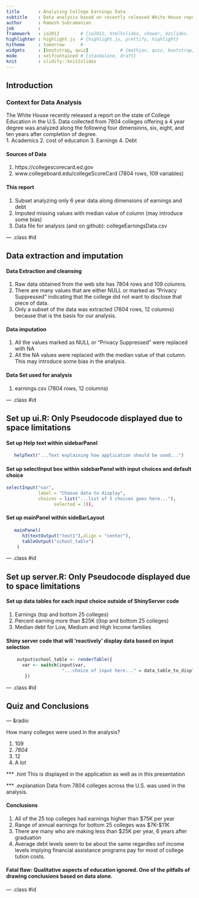 ```yaml
---
title       : Analyzing College Earnings Data 
subtitle    : Data analysis based on recently released White House report 
author      : Ramesh Subramanian
job         : 
framework   : io2012        # {io2012, html5slides, shower, dzslides, ...}
highlighter : highlight.js  # {highlight.js, prettify, highlight}
hitheme     : tomorrow      # 
widgets     : [bootstrap, quiz]            # {mathjax, quiz, bootstrap}
mode        : selfcontained # {standalone, draft}
knit        : slidify::knit2slides
---
```


## Introduction

### Context for Data Analysis
The White House recently released a report on the state of College Education in the U.S.
Data collected from 7804 colleges offering a 4 year degree was analyzed along the following four dimensions, six, eight, and ten years after completion of degree.    
1. Academics  2. cost of education  3. Earnings   4. Debt  

#### Sources of Data 
1.  https://collegescorecard.ed.gov
2.   www.collegeboard.edu/collegeScoreCard (7804 rows, 109 variables)

#### This report    
1.  Subset analyzing only 6 year data along dimensions of earnings and debt  
2.  Imputed missing values with median value of column (may introduce some bias)  
3.  Data file for analysis (and on github): collegeEarningsData.csv

--- .class #id 

## Data extraction and imputation

#### Data Extraction and cleansing  
1. Raw data obtained from the web site has 7804 rows and 109 columns.  
2. There are many values that are either NULL or marked as "Privacy Suppressed" indicating that the college did not want to disclose that piece of data.
3.  Only a subset of the data was extracted (7804 rows, 12 columns) because that is the basis for our analysis.

#### Data imputation 
1.  All the values marked as NULL or "Privacy Suppressed" were replaced with NA
2.  All the NA values were replaced with the median value of that column. This may introduce some bias in the analysis.

#### Data Set used for analysis  
1.  earnings.csv (7804 rows, 12 columns)

--- .class #id

## Set up ui.R: Only Pseudocode displayed due to space limitations

#### Set up Help text within sidebarPanel
```r
   helpText("...Text explaining how application should be used...") 
```

#### Set up selectInput box within sidebarPanel with input choices and default choice
```r
selectInput("var", 
            label = "Choose data to display",
            choices = list("...list of 5 choices goes here..."),
                  selected = 1)),
```

#### Set up mainPanel within sideBarLayout
```r
   
   mainPanel(
      h3(textOutput("text1"),align = "center"),
      tableOutput("school_table")
    )
```

--- .class #id

##  Set up server.R: Only Pseudocode displayed due to space limitations

####  Set up data tables for each input choice outside of ShinyServer code    
1.  Earnings (top and bottom 25 colleges)
2.  Percent earning more than $25K ((top and bottom 25 colleges)
3.  Median debt for Low, Medium and High Income families

#### Shiny server code that will 'reactively' display data based on input selection
```r
    output$school_table <- renderTable({ 
      var <- switch(input$var, 
                     "...choice of input here..." = data_table_to_display)
       })
```

--- .class #id

## Quiz and Conclusions

--- &radio

How many colleges were used in the analysis?

1.  109
2.  _7804_
3.  12
4.  A lot

*** .hint
  This is displayed in the application as well as in this presentation

*** .explanation
  Data from 7804 colleges across the U.S. was used in the analysis.

#### Conclusions  
1.  All of the 25 top colleges had earnings higher than $75K per year
2.  Range of annual earnings for bottom 25 colleges was $7K-$11K
3.  There are many who are making less than $25K per year,  6 years after graduation
4.  Average debt levels seem to be about the same regardles sof income levels implying financial assistance programs pay for most of college tution costs.

#### Fatal flaw: Qualitative aspects of education ignored. One of the pitfalls of drawing conclusions based on data alone.

--- .class #id